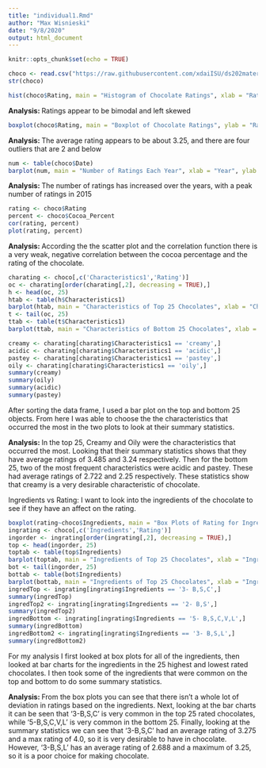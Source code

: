 ```yaml
---
title: "individual1.Rmd"
author: "Max Wisnieski"
date: "9/8/2020"
output: html_document
---
```


```r
knitr::opts_chunk$set(echo = TRUE)
```

```r
choco <- read.csv("https://raw.githubusercontent.com/xdaiISU/ds202materials/master/hwlabs/data/choco.csv") 
str(choco)
```

```r
hist(choco$Rating, main = "Histogram of Chocolate Ratings", xlab = "Ratings")
```

**Analysis: **Ratings appear to be bimodal and left skewed

```R
boxplot(choco$Rating, main = "Boxplot of Chocolate Ratings", ylab = "Ratings")
```

**Analysis: **The average rating appears to be about 3.25, and there are four outliers that are 2 and below

```r
num <- table(choco$Date)
barplot(num, main = "Number of Ratings Each Year", xlab = "Year", ylab = "Total Ratings")
```

**Analysis: **The number of ratings has increased over the years, with a peak number of ratings in 2015

```r
rating <- choco$Rating
percent <- choco$Cocoa_Percent
cor(rating, percent)
plot(rating, percent)
```

**Analysis: **According the the scatter plot and the correlation function there is a very weak, negative correlation between the cocoa percentage and the rating of the chocolate.

```r
charating <- choco[,c('Characteristics1','Rating')]
oc <- charating[order(charating[,2], decreasing = TRUE),]
h <- head(oc, 25)
htab <- table(h$Characteristics1)
barplot(htab, main = "Characteristics of Top 25 Chocolates", xlab = "Characteristics", ylab = "Frequency")
t <- tail(oc, 25)
ttab <- table(t$Characteristics1)
barplot(ttab, main = "Characteristics of Bottom 25 Chocolates", xlab = "Characteristics", ylab = "Frequency")
```

```r
creamy <- charating[charating$Characteristics1 == 'creamy',]
acidic <- charating[charating$Characteristics1 == 'acidic',]
pastey <- charating[charating$Characteristics1 == 'pastey',]
oily <- charating[charating$Characteristics1 == 'oily',]
summary(creamy)
summary(oily)
summary(acidic)
summary(pastey)
```
After sorting the data frame, I used a bar plot on the top and bottom 25 objects. From here I was able to choose the the characteristics that occurred the most in the two plots to look at their summary statistics.

**Analysis: **In the top 25, Creamy and Oily were the characteristics that occurred the most. Looking that their summary statistics shows that they have average ratings of 3.485 and 3.24 respectively. Then for the bottom 25, two of the most frequent characteristics were acidic and pastey. These had average ratings of 2.722 and 2.25 respectively. These statistics show that creamy is a very desirable characteristic of chocolate.

Ingredients vs Rating: I want to look into the ingredients of the chocolate to see if they have an affect on the rating.

```r
boxplot(rating~choco$Ingredients, main = "Box Plots of Rating for Ingredients", xlab = "Ingredients", ylab = "Ratings")
ingrating <- choco[,c('Ingredients','Rating')]
ingorder <- ingrating[order(ingrating[,2], decreasing = TRUE),]
top <- head(ingorder, 25)
toptab <- table(top$Ingredients)
barplot(toptab, main = "Ingredients of Top 25 Chocolates", xlab = "Ingredients", ylab = "Frequency")
bot <- tail(ingorder, 25)
bottab <- table(bot$Ingredients)
barplot(bottab, main = "Ingredients of Top 25 Chocolates", xlab = "Ingredients", ylab = "Frequency")
ingredTop <- ingrating[ingrating$Ingredients == '3- B,S,C',]
summary(ingredTop)
ingredTop2 <- ingrating[ingrating$Ingredients == '2- B,S',]
summary(ingredTop2)
ingredBottom <- ingrating[ingrating$Ingredients == '5- B,S,C,V,L',]
summary(ingredBottom)
ingredBottom2 <- ingrating[ingrating$Ingredients == '3- B,S,L',]
summary(ingredBottom2)
```

For my analysis I first looked at box plots for all of the ingredients, then looked at bar charts for the ingredients in the 25 highest and lowest rated chocolates. I then took some of the ingredients that were common on the top and bottom to do some summary statistics.

**Analysis: **From the box plots you can see that there isn't a whole lot of deviation in ratings based on the ingredients. Next, looking at the bar charts it can be seen that '3-B,S,C' is very common in the top 25 rated chocolates, while '5-B,S,C,V,L' is very common in the bottom 25. Finally, looking at the summary statistics we can see that '3-B,S,C' had an average rating of 3.275 and a max rating of 4.0, so it is very desirable to have in chocolate. However, '3-B,S,L' has an average rating of 2.688 and a maximum of 3.25, so it is a poor choice for making chocolate.